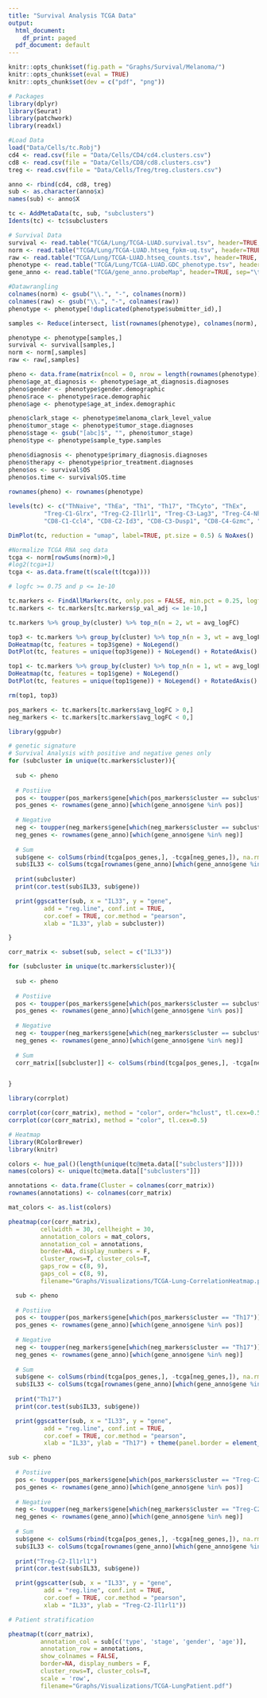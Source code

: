 ---
title: "Survival Analysis TCGA Data"
output:
  html_document:
    df_print: paged
  pdf_document: default
---

```{r}
knitr::opts_chunk$set(fig.path = "Graphs/Survival/Melanoma/")
knitr::opts_chunk$set(eval = TRUE)
knitr::opts_chunk$set(dev = c("pdf", "png"))

```

```{r}
# Packages
library(dplyr)
library(Seurat)
library(patchwork)
library(readxl)

#Load Data
load("Data/Cells/tc.Robj")
cd4 <- read.csv(file = "Data/Cells/CD4/cd4.clusters.csv")
cd8 <- read.csv(file = "Data/Cells/CD8/cd8.clusters.csv")
treg <- read.csv(file = "Data/Cells/Treg/treg.clusters.csv")

anno <- rbind(cd4, cd8, treg)
sub <- as.character(anno$x)
names(sub) <- anno$X

tc <- AddMetaData(tc, sub, "subclusters")
Idents(tc) <- tc$subclusters

# Survival Data
survival <- read.table("TCGA/Lung/TCGA-LUAD.survival.tsv", header=TRUE, row.names = 1)
norm <- read.table("TCGA/Lung/TCGA-LUAD.htseq_fpkm-uq.tsv", header=TRUE, row.names = 1)
raw <- read.table("TCGA/Lung/TCGA-LUAD.htseq_counts.tsv", header=TRUE, row.names = 1)
phenotype <- read.table("TCGA/Lung/TCGA-LUAD.GDC_phenotype.tsv", header=TRUE, sep="\t",na.strings = c("NA",""," "),fill=TRUE,quote='', row.names = 1)
gene_anno <- read.table("TCGA/gene_anno.probeMap", header=TRUE, sep="\t",na.strings = c("NA",""," "),fill=TRUE,quote='', row.names = 1)


```

```{r}
#Datawrangling
colnames(norm) <- gsub("\\.", "-", colnames(norm))
colnames(raw) <- gsub("\\.", "-", colnames(raw))
phenotype <- phenotype[!duplicated(phenotype$submitter_id),]

samples <- Reduce(intersect, list(rownames(phenotype), colnames(norm), colnames(raw), rownames(survival)))

phenotype <- phenotype[samples,]
survival <- survival[samples,]
norm <- norm[,samples]
raw <- raw[,samples]

pheno <- data.frame(matrix(ncol = 0, nrow = length(rownames(phenotype))))
pheno$age_at_diagnosis <- phenotype$age_at_diagnosis.diagnoses
pheno$gender <- phenotype$gender.demographic
pheno$race <- phenotype$race.demographic
pheno$age <- phenotype$age_at_index.demographic

pheno$clark_stage <- phenotype$melanoma_clark_level_value
pheno$tumor_stage <- phenotype$tumor_stage.diagnoses
pheno$stage <- gsub("[abc]$", "", pheno$tumor_stage)
pheno$type <- phenotype$sample_type.samples

pheno$diagnosis <- phenotype$primary_diagnosis.diagnoses
pheno$therapy <- phenotype$prior_treatment.diagnoses
pheno$os <- survival$OS
pheno$os.time <- survival$OS.time
  
rownames(pheno) <- rownames(phenotype)

```

```{r}
levels(tc) <- c("ThNaive", "ThEa", "Th1", "Th17", "ThCyto", "ThEx",
          "Treg-C1-Glrx", "Treg-C2-Il1rl1", "Treg-C3-Lag3", "Treg-C4-Nhp2", "Treg-C5-Stmn1", "Treg-C6-Isg15", 
          "CD8-C1-Ccl4", "CD8-C2-Id3", "CD8-C3-Dusp1", "CD8-C4-Gzmc", "CD8-C5-Gzma", "CD8-C6-Ccr7")

```

```{r fig.height=7, fig.width=11}
DimPlot(tc, reduction = "umap", label=TRUE, pt.size = 0.5) & NoAxes()

```

```{r}
#Normalize TCGA RNA seq data
tcga <- norm[rowSums(norm)>0,]
#log2(tcga+1)
tcga <- as.data.frame(t(scale(t(tcga))))

```

```{r fig.height=12, fig.width=20}
# logfc >= 0.75 and p <= 1e-10

tc.markers <- FindAllMarkers(tc, only.pos = FALSE, min.pct = 0.25, logfc.threshold = 0.75)
tc.markers <- tc.markers[tc.markers$p_val_adj <= 1e-10,]

tc.markers %>% group_by(cluster) %>% top_n(n = 2, wt = avg_logFC)

top3 <- tc.markers %>% group_by(cluster) %>% top_n(n = 3, wt = avg_logFC)
DoHeatmap(tc, features = top3$gene) + NoLegend()
DotPlot(tc, features = unique(top3$gene)) + NoLegend() + RotatedAxis()

top1 <- tc.markers %>% group_by(cluster) %>% top_n(n = 1, wt = avg_logFC)
DoHeatmap(tc, features = top1$gene) + NoLegend()
DotPlot(tc, features = unique(top1$gene)) + NoLegend() + RotatedAxis()

rm(top1, top3)

```
```{r}
pos_markers <- tc.markers[tc.markers$avg_logFC > 0,]
neg_markers <- tc.markers[tc.markers$avg_logFC < 0,]

```

```{r fig.height=6, fig.width=6}
library(ggpubr)

# genetic signature
# Survival Analysis with positive and negative genes only
for (subcluster in unique(tc.markers$cluster)){
  
  sub <- pheno
  
  # Postiive
  pos <- toupper(pos_markers$gene[which(pos_markers$cluster == subcluster)])
  pos_genes <- rownames(gene_anno)[which(gene_anno$gene %in% pos)]
  
  # Negative
  neg <- toupper(neg_markers$gene[which(neg_markers$cluster == subcluster)])
  neg_genes <- rownames(gene_anno)[which(gene_anno$gene %in% neg)]
  
  # Sum
  sub$gene <- colSums(rbind(tcga[pos_genes,], -tcga[neg_genes,]), na.rm = T)
  sub$IL33 <- colSums(tcga[rownames(gene_anno)[which(gene_anno$gene %in% "IL33")],])
  
  print(subcluster)
  print(cor.test(sub$IL33, sub$gene))

  print(ggscatter(sub, x = "IL33", y = "gene", 
          add = "reg.line", conf.int = TRUE, 
          cor.coef = TRUE, cor.method = "pearson",
          xlab = "IL33", ylab = subcluster))

}


```


```{r}
corr_matrix <- subset(sub, select = c("IL33"))

for (subcluster in unique(tc.markers$cluster)){
  
  sub <- pheno
  
  # Postiive
  pos <- toupper(pos_markers$gene[which(pos_markers$cluster == subcluster)])
  pos_genes <- rownames(gene_anno)[which(gene_anno$gene %in% pos)]
  
  # Negative
  neg <- toupper(neg_markers$gene[which(neg_markers$cluster == subcluster)])
  neg_genes <- rownames(gene_anno)[which(gene_anno$gene %in% neg)]
  
  # Sum
  corr_matrix[[subcluster]] <- colSums(rbind(tcga[pos_genes,], -tcga[neg_genes,]), na.rm = T)


}

```

```{r}
library(corrplot)

corrplot(cor(corr_matrix), method = "color", order="hclust", tl.cex=0.5)
corrplot(cor(corr_matrix), method = "color", tl.cex=0.5)

```

```{r}
# Heatmap
library(RColorBrewer)
library(knitr)

colors <- hue_pal()(length(unique(tc@meta.data[["subclusters"]])))
names(colors) <- unique(tc@meta.data[["subclusters"]])

annotations <- data.frame(Cluster = colnames(corr_matrix))
rownames(annotations) <- colnames(corr_matrix)

mat_colors <- as.list(colors)

pheatmap(cor(corr_matrix),
         cellwidth = 30, cellheight = 30,
         annotation_colors = mat_colors,
         annotation_col = annotations,
         border=NA, display_numbers = F,
         cluster_rows=T, cluster_cols=T,
         gaps_row = c(8, 9),
         gaps_col = c(8, 9),
         filename="Graphs/Visualizations/TCGA-Lung-CorrelationHeatmap.pdf")

```


```{r fig.height=4, fig.width=4}
  sub <- pheno
  
  # Postiive
  pos <- toupper(pos_markers$gene[which(pos_markers$cluster == "Th17")])
  pos_genes <- rownames(gene_anno)[which(gene_anno$gene %in% pos)]
  
  # Negative
  neg <- toupper(neg_markers$gene[which(neg_markers$cluster == "Th17")])
  neg_genes <- rownames(gene_anno)[which(gene_anno$gene %in% neg)]
  
  # Sum
  sub$gene <- colSums(rbind(tcga[pos_genes,], -tcga[neg_genes,]), na.rm = T)
  sub$IL33 <- colSums(tcga[rownames(gene_anno)[which(gene_anno$gene %in% "IL33")],])
  
  print("Th17")
  print(cor.test(sub$IL33, sub$gene))

  print(ggscatter(sub, x = "IL33", y = "gene", 
          add = "reg.line", conf.int = TRUE, 
          cor.coef = TRUE, cor.method = "pearson",
          xlab = "IL33", ylab = "Th17") + theme(panel.border = element_rect(colour = "black", fill=NA, size=2)))
```

```{r fig.height=4, fig.width=4}
sub <- pheno
  
  # Postiive
  pos <- toupper(pos_markers$gene[which(pos_markers$cluster == "Treg-C2-Il1rl1")])
  pos_genes <- rownames(gene_anno)[which(gene_anno$gene %in% pos)]
  
  # Negative
  neg <- toupper(neg_markers$gene[which(neg_markers$cluster == "Treg-C2-Il1rl1")])
  neg_genes <- rownames(gene_anno)[which(gene_anno$gene %in% neg)]
  
  # Sum
  sub$gene <- colSums(rbind(tcga[pos_genes,], -tcga[neg_genes,]), na.rm = T)
  sub$IL33 <- colSums(tcga[rownames(gene_anno)[which(gene_anno$gene %in% "IL33")],])
  
  print("Treg-C2-Il1rl1")
  print(cor.test(sub$IL33, sub$gene))

  print(ggscatter(sub, x = "IL33", y = "gene", 
          add = "reg.line", conf.int = TRUE, 
          cor.coef = TRUE, cor.method = "pearson",
          xlab = "IL33", ylab = "Treg-C2-Il1rl1"))
```

```{r}
# Patient stratification

pheatmap(t(corr_matrix),
         annotation_col = sub[c('type', 'stage', 'gender', 'age')],
         annotation_row = annotations,
         show_colnames = FALSE,
         border=NA, display_numbers = F,
         cluster_rows=T, cluster_cols=T,
         scale = 'row',
         filename="Graphs/Visualizations/TCGA-LungPatient.pdf")

```
